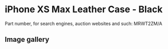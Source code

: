 
# iPhone XS Max Leather Case - Black

Part number, for search engines, auction websites and such: MRWT2ZM/A

## Image gallery

<div style={{ width: "768px" }}>
  <GalleryComponent
    images={[
      {
        original: "/everysource/MRWT2.webp",
        thumbnail: "/everypreview/MRWT2.webp",
      },
      {
        original: "/everysource/MRWT2_AV1_GOLD.webp",
        thumbnail: "/everypreview/MRWT2_AV1_GOLD.webp",
      },
      {
        original: "/everysource/MRWT2_AV1_SILVER.webp",
        thumbnail: "/everypreview/MRWT2_AV1_SILVER.webp",
      },
      {
        original: "/everysource/MRWT2_AV1_SPACE_GRAY.webp",
        thumbnail: "/everypreview/MRWT2_AV1_SPACE_GRAY.webp",
      },
      {
        original: "/everysource/MRWT2_AV2.webp",
        thumbnail: "/everypreview/MRWT2_AV2.webp",
      }
    ]}
  />
</div>